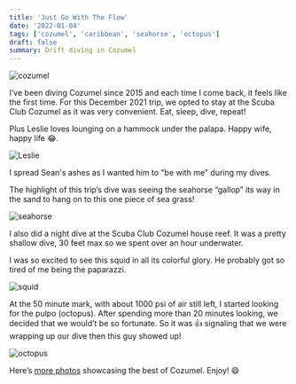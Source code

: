 ```yaml
---
title: 'Just Go With The Flow'
date: '2022-01-04'
tags: ['cozumel', 'caribbean', 'seahorse', 'octopus']
draft: false
summary: Drift diving in Cozumel
---
```


<Image src="/static/images/cozumel-121821/cozumel.jpeg" width={800} height={627} alt="cozumel" />

I’ve been diving Cozumel since 2015 and each time I come back, it feels like the first time. For this December 2021 trip, we opted to stay at the Scuba Club Cozumel as it was very convenient. Eat, sleep, dive, repeat!

Plus Leslie loves lounging on a hammock under the palapa. Happy wife, happy life 😂.

<Image src="/static/images/cozumel-121821/leslie.jpeg" width={800} height={627} alt="Leslie" />

I spread Sean's ashes as I wanted him to "be with me" during my dives.

The highlight of this trip’s dive was seeing the seahorse “gallop” its way in the sand to hang on to this one piece of sea grass!

<Image src="/static/images/cozumel-121821/seahorse.jpg" width={800} height={627} alt="seahorse" />

I also did a night dive at the Scuba Club Cozumel house reef. It was a pretty shallow dive, 30 feet max so we spent over an hour underwater.

I was so excited to see this squid in all its colorful glory. He probably got so tired of me being the paparazzi.

<Image src="/static/images/cozumel-121821/squid.jpg" width={800} height={627} alt="squid" />

At the 50 minute mark, with about 1000 psi of air still left, I started looking for the pulpo (octopus). After spending more than 20 minutes looking, we decided that we would’t be so fortunate. So it was 👍 signaling that we were wrapping up our dive then this guy showed up!

<Image src="/static/images/cozumel-121821/octopus.jpg" width={800} height={627} alt="octopus" />

Here’s [more photos](https://lightroom.adobe.com/shares/f09963b1d612492281cb6252910cef02) showcasing the best of Cozumel. Enjoy! 😄
